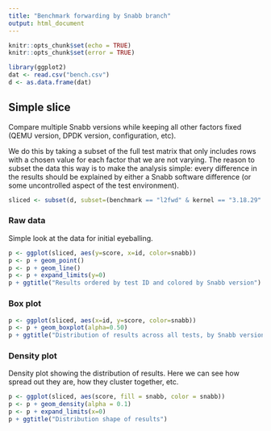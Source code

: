 ```yaml
---
title: "Benchmark forwarding by Snabb branch"
output: html_document
---
```


```r
knitr::opts_chunk$set(echo = TRUE)
knitr::opts_chunk$set(error = TRUE)
```

```r
library(ggplot2)
dat <- read.csv("bench.csv")
d <- as.data.frame(dat)
```

## Simple slice

Compare multiple Snabb versions while keeping all other factors fixed (QEMU version, DPDK version, configuration, etc).

We do this by taking a subset of the full test matrix that only includes rows with a chosen value for each factor that we are not varying. The reason to subset the data this way is to make the analysis simple: every difference in the results should be explained by either a Snabb software difference (or some uncontrolled aspect of the test environment).

```r
sliced <- subset(d, subset=(benchmark == "l2fwd" & kernel == "3.18.29" & qemu == "2.4.1" & dpdk == "16.04"))
```

### Raw data

Simple look at the data for initial eyeballing.

```r
p <- ggplot(sliced, aes(y=score, x=id, color=snabb))
p <- p + geom_point()
p <- p + geom_line()
p <- p + expand_limits(y=0)
p + ggtitle("Results ordered by test ID and colored by Snabb version")
```

### Box plot

```r
p <- ggplot(sliced, aes(x=id, y=score, color=snabb))
p <- p + geom_boxplot(alpha=0.50)
p + ggtitle("Distribution of results across all tests, by Snabb version")
```

### Density plot

Density plot showing the distribution of results. Here we can see how spread out they are, how they cluster together, etc.

```r
p <- ggplot(sliced, aes(score, fill = snabb, color = snabb))
p <- p + geom_density(alpha = 0.1)
p <- p + expand_limits(x=0)
p + ggtitle("Distribution shape of results")
```

